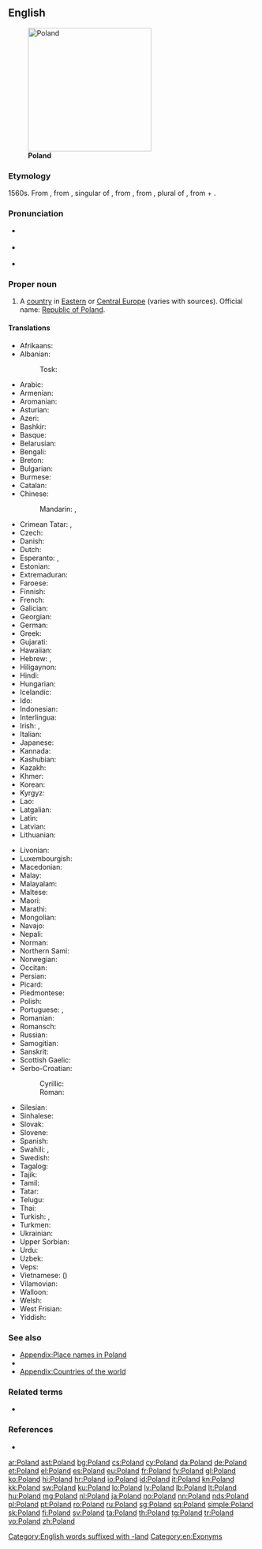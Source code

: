 {{also|Póland}}
==English==
{{wikipedia}}
{{wikivoyage}}
[[Image:Poland in its region.svg|thumb|250px|'''Poland''']]

===Etymology===
1560s. From {{compound|Pole|land|lang=en}}, from {{etyl|de|en}} {{m|de|Pole}}, singular of {{m|de|Polen}}, from {{etyl|pl|en}} {{m|pl|Polanie||Poles|lit=field dwellers}}, from {{etyl|sla-pro|en}} {{m|sla-pro|*poljane}}, plural of {{m|sla-pro|*poljaninъ||field dweller}}, from {{m|sla-pro|*polje||field}} + {{m|sla-pro|*-ěninъ}}.

===Pronunciation===
* {{a|UK}} {{IPA|/ˈpəʊ.lənd/|lang=en}}
* {{a|US}} {{IPA|/ˈpoʊ.lənd/|lang=en}}
* {{audio|en-us-Poland.ogg|Audio (US)|lang=en}}

===Proper noun===
{{en-proper noun}}

# A [[country]] in [[Eastern Europe|Eastern]] or [[Central Europe]] (varies with sources). Official name: [[Republic of Poland]].

====Translations====
{{trans-top|European country}}
* Afrikaans: {{t|af|Pole}}
* Albanian:
*: Tosk: {{t+|sq|Polonia|f}}
* Arabic: {{t|ar|بُولَنْدَا|f|tr=bōlandā}}
* Armenian: {{t|hy|Լեհաստան}}
* Aromanian: {{t|rup|Polandia}}
* Asturian: {{t+|ast|Polonia|f}}
* Azeri: {{t+|az|Polşa}}
* Bashkir: {{t|ba|Польша|sc=Cyrl}}
* Basque: {{t+|eu|Polonia}}
* Belarusian: {{t|be|Польшча|f}}
* Bengali: {{t|bn|পোল্যান্ড|tr=Polyanḑ|sc=Beng}}
* Breton: {{t|br|Polonia}}
* Bulgarian: {{t+|bg|Полша|f|tr=Pólša}}
* Burmese: {{t|my|ပုိလန္|sc=Mymr}}
* Catalan: {{t+|ca|Polònia|f}}
* Chinese:
*: Mandarin: {{t|cmn|波蘭|sc=Hani}}, {{t+|cmn|波兰|tr=Bōlán|sc=Hani}}
* Crimean Tatar: {{t|crh|Lehistan}}, {{t|crh|Poloniya}}
* Czech: {{t+|cs|Polsko|n}}
* Danish: {{t+|da|Polen}}
* Dutch: {{t+|nl|Polen|n}}
* Esperanto: {{t+|eo|Pollando}}, {{t|eo|Polujo}}
* Estonian: {{t+|et|Poola}}
* Extremaduran: {{t|ext|Poloña}}
* Faroese: {{t|fo|Pólland|n}}
* Finnish: {{t+|fi|Puola}}
* French: {{t+|fr|Pologne|f}}
* Galician: {{t+|gl|Polonia|f}}
* Georgian: {{t|ka|პოლონეთი|sc=Geor}}
* German: {{t+|de|Polen|n}}
* Greek: {{t+|el|Πολωνία|f}}
* Gujarati: {{t|gu|પોલેંડ|tr=poleṇḍ|sc=Gujr}}
* Hawaiian: {{t|haw|Pōlani}}
* Hebrew: {{t|he|פולין|tr=polin}}, {{t|he|פולניה|f|tr=polania}}
* Hiligaynon: {{t|hil|Polonya}}
* Hindi: {{t|hi|पोलैंड|tr=polaiṇḍ}}
* Hungarian: {{t+|hu|Lengyelország}}
* Icelandic: {{t+|is|Pólland}}
* Ido: {{t+|io|Polonia}}
* Indonesian: {{t|id|Polandia}}
* Interlingua: {{t|ia|Polonia}}
* Irish: {{t|ga|Polainn|f|alt=An Pholainn}}, {{t|ga|Poblacht na Polainne|f}}
* Italian: {{t+|it|Polonia|f}}
* Japanese: {{t+|ja|ポーランド|tr=Pōrando}}
* Kannada: {{t+|kn|ಪೋಲೆಂಡ್|sc=Knda}}
* Kashubian: {{t+|csb|Pòlskô|f}}
* Kazakh: {{t+|kk|Польша|sc=Cyrl}}
* Khmer: {{t|km|ប៉ូឡូញ|tr=po lonh|sc=Khmr}}
* Korean: {{t+|ko|폴란드|tr=Pollandeu|sc=Hang}}
* Kyrgyz: {{t|ky|Польша|sc=Cyrl}}
* Lao: {{t|lo|ໂປແລັນ|sc=Laoo}}
* Latgalian: {{t|ltg|Puoleja}}
* Latin: {{t+|la|Polonia|f}}
* Latvian: {{t+|lv|Polija|f}}
* Lithuanian: {{t+|lt|Lenkija}}
{{trans-mid}}
* Livonian: {{t|liv|Pūoļmō}}
* Luxembourgish: {{t+|lb|Polen|n}}
* Macedonian: {{t+|mk|Полска|f|tr=Pólska}}
* Malay: {{t|ms|Poland}}
* Malayalam: {{t|ml|പോളണ്ട്|sc=Mlym}}
* Maltese: {{t|mt|Polonja|f}}
* Maori: {{t+|mi|Pōrana}}
* Marathi: {{t|mr|पोलंड|tr=polaṇḍ|sc=Deva}}
* Mongolian: {{t|mn|Польш|sc=Cyrl}}
* Navajo: {{t|nv|Póolish Dineʼé bikéyah}}
* Nepali: {{t|ne|पोल्याण्ड|tr=polyāṇḍ|sc=Deva}}
* Norman: {{t|nrf|Polongne|f}}
* Northern Sami: {{t|se|Polen}}
* Norwegian: {{t+|no|Polen}}
* Occitan: {{t+|oc|Polonha|f}}
* Persian: {{t+|fa|لهستان|tr=Lahestân}}
* Picard: {{t|pcd|Polonne}}
* Piedmontese: {{t|pms|Polònia}}
* Polish: {{t+|pl|Polska|f}}
* Portuguese: {{t+|pt|Polónia|f}} {{qualifier|Portugal}}, {{t+|pt|Polônia|f}} {{qualifier|Brazil}}
* Romanian: {{t+|ro|Polonia|f}}
* Romansch: {{t|rm|Pologna|f}}
* Russian: {{t+|ru|По́льша|f}}
* Samogitian: {{t|sgs|Lėnkėjė|f}}
* Sanskrit: {{t|sa|पोलैंड|tr=polaiṇḍa|sc=Deva}}
* Scottish Gaelic: {{t|gd|Pòlainn|f|alt=A' Phòlainn}}
* Serbo-Croatian:
*: Cyrillic: {{t|sh|Пољска|f|sc=Cyrl}}
*: Roman: {{t+|sh|Poljska|f}}
* Silesian: {{t|szl|Polsko}}
* Sinhalese: {{t|si|පෝලන්‍තය|sc=Sinh}}
* Slovak: {{t|sk|Poľsko|n}}
* Slovene: {{t|sl|Póljska|f}}
* Spanish: {{t+|es|Polonia|f}}
* Swahili: {{t+|sw|Polandi}}, {{t|sw|Upoli}}
* Swedish: {{t+|sv|Polen}}
* Tagalog: {{t|tl|Poland}}
* Tajik: {{t|tg|Лаҳистон|sc=Cyrl}}
* Tamil: {{t|ta|போலந்து|sc=Taml}}
* Tatar: {{t|tt|Польша|sc=Cyrl}}
* Telugu: {{t+|te|పోలాండ్|sc=Telu}}
* Thai: {{t+|th|โปแลนด์|tr=bpohlaen}}
* Turkish: {{t+|tr|Polonya}}, {{t+|tr|Lehistan}}
* Turkmen: {{t|tk|Polşa}}
* Ukrainian: {{t+|uk|Польща|f|tr=Pól’šča}}
* Upper Sorbian: {{t+|hsb|Pólska}}
* Urdu: {{t|ur|پولینڈ|tr=polaiṇḍ}}
* Uzbek: {{t+|uz|Polsha}}
* Veps: {{t|vep|Pol'šanma}}
* Vietnamese: {{t|vi|Ba Lan}} ({{t|vi|波蘭}})
* Vilamovian: {{t|wym|Pöłn}}
* Walloon: {{t-needed|wa}}
* Welsh: {{t+|cy|Gwlad Pwyl}}
* West Frisian: {{t|fy|Poalen|n}}
* Yiddish: {{t|yi|פּוילן|n|tr=Poyln|sc=Hebr}}
{{trans-bottom}}

===See also===
* [[Appendix:Place names in Poland]]
* {{list:countries of Europe/en}}
* [[Appendix:Countries of the world]]

===Related terms===
* {{l|en|Polander}}

===References===
* {{R:Online Etymology Dictionary}}

[[Category:English words suffixed with -land]]
[[Category:en:Exonyms]]

[[ar:Poland]]
[[ast:Poland]]
[[bg:Poland]]
[[cs:Poland]]
[[cy:Poland]]
[[da:Poland]]
[[de:Poland]]
[[et:Poland]]
[[el:Poland]]
[[es:Poland]]
[[eu:Poland]]
[[fr:Poland]]
[[fy:Poland]]
[[gl:Poland]]
[[ko:Poland]]
[[hi:Poland]]
[[hr:Poland]]
[[io:Poland]]
[[id:Poland]]
[[it:Poland]]
[[kn:Poland]]
[[kk:Poland]]
[[sw:Poland]]
[[ku:Poland]]
[[lo:Poland]]
[[lv:Poland]]
[[lb:Poland]]
[[lt:Poland]]
[[hu:Poland]]
[[mg:Poland]]
[[nl:Poland]]
[[ja:Poland]]
[[no:Poland]]
[[nn:Poland]]
[[nds:Poland]]
[[pl:Poland]]
[[pt:Poland]]
[[ro:Poland]]
[[ru:Poland]]
[[sg:Poland]]
[[sq:Poland]]
[[simple:Poland]]
[[sk:Poland]]
[[fi:Poland]]
[[sv:Poland]]
[[ta:Poland]]
[[th:Poland]]
[[tg:Poland]]
[[tr:Poland]]
[[vo:Poland]]
[[zh:Poland]]